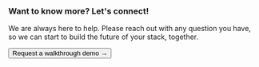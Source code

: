 
### Want to know more? Let's connect!
We are always here to help. Please reach out with any question you have, so we can start to build the future of your stack, together.

<Button variant="outlined" size="medium" href="https://deity.com/contact" target="_blank">
  Request a walkthrough demo →
</Button>
<div className="mb60"></div>
